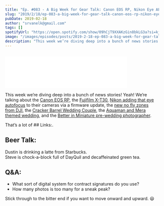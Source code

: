 ```yaml
---
title: "Ep. #083 - A Big Week for Gear Talk: Canon EOS RP, Nikon Eye AF, Fujifilm X-T30"
slug: "2019/2/18/ep-083-a-big-week-for-gear-talk-canon-eos-rp-nikon-eye-af-fujifilm-x-t30"
pubDate: 2019-02-18
author: "srvanelk@gmail.com"
tags: []
spotifyUrl: "https://open.spotify.com/show/09hCjT9XXAKzGin8bkLG3a?si=kjRZvQ1JTb6Ov3HVzSSlWA"
image: "/images/episodes/posts/2019-2-18-ep-083-a-big-week-for-gear-talk-canon-eos-rp-nikon-eye-af-fujifilm-x-t30/Highlights-91.webp"
description: "This week we’re diving deep into a bunch of news stories! Yeah! We’re talking about the Canon EOS RP, the Fujifilm X-T30, Nikon adding that eye autofocus to their cameras via a firmware update, the new no fly zones from DJI, the Cracker Barrel Wedding Couple, the Aquaman and Mera themed wedding, and the Better in Miniature pre-wedding photographer."
---
```


<figure>
  <img src="/images/episodes/posts/2019-2-18-ep-083-a-big-week-for-gear-talk-canon-eos-rp-nikon-eye-af-fujifilm-x-t30/Highlights-91.webp" alt="" />
</figure>
<iframe class="embedly-embed" src="//cdn.embedly.com/widgets/media.html?src=https%3A%2F%2Fanchor.fm%2Fweddingphotohangover%2Fembed%2Fepisodes%2FEp--083---A-Big-Week-for-Gear-Talk-Canon-EOS-RP--Nikon-Eye-AF--Fujifilm-X-T30-e3825d&url=https%3A%2F%2Fanchor.fm%2Fweddingphotohangover%2Fepisodes%2FEp--083---A-Big-Week-for-Gear-Talk-Canon-EOS-RP--Nikon-Eye-AF--Fujifilm-X-T30-e3825d&image=https%3A%2F%2Fs3-us-west-2.amazonaws.com%2Fanchor-generated-image-bank%2Fproduction%2Fpodcast_uploaded_episode400%2F805714%2F805714-1550471494831-3a5499f85af13.jpg&key=61d05c9d54e8455ea7a9677c366be814&type=text%2Fhtml&schema=anchor&wmode=opaque" width="400" height="102" scrolling="no" frameborder="0" allow="autoplay; fullscreen" allowfullscreen="true"></iframe>

This week we’re diving deep into a bunch of news stories! Yeah! We’re talking about the [Canon EOS RP](https://www.theverge.com/2019/2/13/18224035/canon-eos-rp-camera-announced-spec-pricing-release-date), the [Fujifilm X-T30](https://petapixel.com/2019/02/13/fujifilm-unveils-the-x-t30-a-light-4k-camera-for-899/), [Nikon adding that eye autofocus](https://nikonrumors.com/2019/02/13/nikon-announced-again-the-development-of-new-firmware-for-the-z6-and-z7-mirrorless-cameras-with.aspx/) to their cameras via a firmware update, the [new no fly zones from DJI](https://www.theverge.com/2019/2/13/18223184/dji-geofencing-airport-gatwick-disruption), the [Cracker Barrel Wedding Couple](https://www.popsugar.com/love/Couple-Engagement-Wedding-Photos-Cracker-Barrel-45758707), the [Aquaman and Mera themed wedding](https://www.popsugar.com/love/Aquaman-Mera-Wedding-Shoot-45754631), and the [Better in Miniature pre-wedding photographer](https://www.theweddingscoop.com/features/Better_in_Miniature_Pre-Wedding_Photos_by_Ekkachai_Saelow?fbclid=IwAR3Z_yeofd3Fk88_vPHfJ39akdrzofXAQo1mSABpzzuHvY_qTJXcjn4AMGY).

That’s a lot of ## Links:.

## Beer Talk:  
Dustin is drinking a latte from Starbucks.  
Steve is chock-a-block full of DayQuil and decaffeinated green tea.

## Q&A:
- What sort of digital system for contract signatures do you use?
- How many photos is too many for a sneak peak?

Stick through to the bitter end if you want to move onward and upward. 😃 